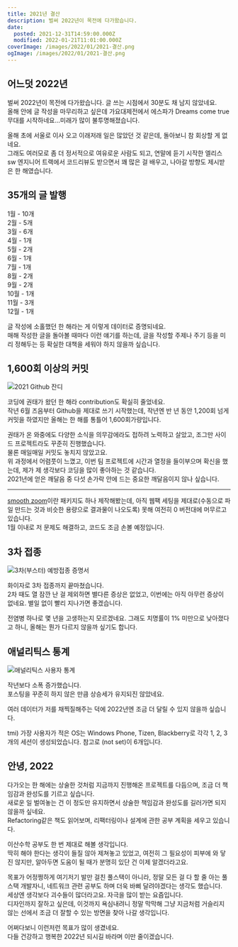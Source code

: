 ```yaml
---
title: 2021년 결산
description: 벌써 2022년이 목전에 다가왔습니다.
date:
  posted: 2021-12-31T14:59:00.000Z
  modified: 2022-01-21T11:01:00.000Z
coverImage: /images/2022/01/2021-결산.png
ogImage: /images/2022/01/2021-결산.png
---
```


## 어느덧 2022년

벌써 2022년이 목전에 다가왔습니다. 글 쓰는 시점에서 30분도 채 남지 않았네요.  
올해 안에 글 작성을 마무리하고 싶은데 가요대제전에서 에스파가 Dreams come true 무대를 시작하네요…미래가 많이 불투명해졌습니다.

올해 초에 서울로 이사 오고 이래저래 일은 많았던 것 같은데, 돌아보니 참 회상할 게 없네요.  
그래도 여러모로 좀 더 정서적으로 여유로운 사람도 되고, 연말에 듣기 시작한 엘리스 sw 엔지니어 트랙에서 코드리뷰도 받으면서 꽤 많은 걸 배우고, 나아갈 방향도 제시받은 한 해였습니다.

## 35개의 글 발행

1월 - 10개  
2월 - 5개  
3월 - 6개  
4월 - 1개  
5월 - 2개  
6월 - 1개  
7월 - 1개  
8월 - 2개  
9월 - 2개  
10월 - 1개  
11월 - 3개  
12월 - 1개

글 작성에 소홀했던 한 해라는 게 이렇게 데이터로 증명되네요.  
매해 작성한 글을 돌아볼 때마다 이런 얘기를 하는데, 글을 작성할 주제나 주기 등을 미리 정해두는 등 확실한 대책을 세워야 하지 않을까 싶습니다.

## 1,600회 이상의 커밋

![2021 Github 잔디](/images/2021/12/2021-github-contributions.png)

코딩에 권태가 왔던 한 해라 contribution도 확실히 줄었네요.  
작년 6월 즈음부터 Github을 제대로 쓰기 시작했는데, 작년엔 반 년 동안 1,200회 넘게 커밋을 하였지만 올해는 한 해를 통틀어 1,600회가량입니다.

권태가 온 와중에도 다양한 소식을 의무감에라도 접하려 노력하고 살았고, 조그만 사이드 프로젝트라도 꾸준히 진행했습니다.  
물론 매일매일 커밋도 놓치지 않았고요.  
위 과정에서 어렴풋이 느꼈고, 이번 팀 프로젝트에 시간과 열정을 들이부으며 확신을 했는데, 제가 제 생각보다 코딩을 많이 좋아하는 것 같습니다.  
2021년에 얻은 깨달음 중 다섯 손가락 안에 드는 중요한 깨달음이지 않나 싶습니다.

---

[smooth zoom](/work/other/smooth-zoom)이란 패키지도 하나 제작해봤는데, 아직 웹팩 세팅을 제대로(수동으로 파일 만드는 것과 비슷한 용량으로 결과물이 나오도록) 못해 여전히 0 버전대에 머무르고 있습니다.  
1월 이내로 저 문제도 해결하고, 코드도 조금 손볼 예정입니다.

## 3차 접종

![3차(부스터) 예방접종 증명서](/images/2021/12/접종-증명서.jpg)

화이자로 3차 접종까지 끝마쳤습니다.  
2차 때도 열 잠깐 난 걸 제외하면 별다른 증상은 없었고, 이번에는 아직 아무런 증상이 없네요. 별일 없이 빨리 지나가면 좋겠습니다.

전염병 하나로 몇 년을 고생하는지 모르겠네요. 그래도 치명률이 1% 미만으로 낮아졌다고 하니, 올해는 뭔가 다르지 않을까 싶기도 합니다.

## 애널리틱스 통계

![애널리틱스 사용자 통계](/images/2022/01/analytics-users-overview.png)

작년보다 소폭 증가했습니다.  
포스팅을 꾸준히 하지 않은 만큼 상승세가 유지되진 않았네요.

여러 데이터가 저를 채찍질해주는 덕에 2022년엔 조금 더 달릴 수 있지 않을까 싶습니다.

tmi) 가장 사용자가 적은 OS는 Windows Phone, Tizen, Blackberry로 각각 1, 2, 3개의 세션이 생성되었습니다. 참고로 (not set)이 6개입니다.

## 안녕, 2022

다가오는 한 해에는 상술한 것처럼 지금까지 진행해온 프로젝트를 다듬으며, 조금 더 책임감과 완성도를 기르고 싶습니다.  
새로운 일 벌여놓는 건 이 정도만 유지하면서 상술한 책임감과 완성도를 길러가면 되지 않을까 싶네요.  
Refactoring같은 책도 읽어보며, 리팩터링이나 설계에 관한 공부 계획을 세우고 있습니다.

이산수학 공부도 한 번 제대로 해볼 생각입니다.  
딱히 해야 한다는 생각이 들질 않아 제쳐놓고 있었고, 여전히 그 필요성이 피부에 와 닿진 않지만, 알아두면 도움이 될 때가 분명히 있단 건 이제 알겠더라고요.

목표가 어정쩡하게 여기저기 발만 걸친 풀스택이 아니라, 정말 모든 걸 다 할 줄 아는 풀스택 개발자니, 네트워크 관련 공부도 하며 더욱 바삐 달려야겠다는 생각도 했습니다.  
세상엔 생각보다 괴수들이 많더라고요. 자극을 많이 받는 요즘입니다.  
디자인까지 잘하고 싶은데, 이것까지 욕심내려니 정말 막막해 그냥 지금처럼 거슬리지 않는 선에서 조금 더 잘할 수 있는 방면을 찾아 나갈 생각입니다.

어쩌다보니 이런저런 목표가 많이 생겼네요.  
다들 건강하고 행복한 2022년 되시길 바라며 이만 줄이겠습니다.